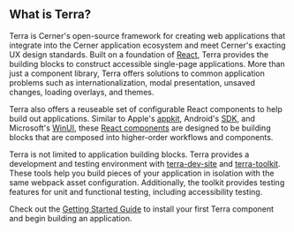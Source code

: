 
## What is Terra?

<div className="tui-illustration-grid">
<div className="tui-illustration-grid-col">

Terra is Cerner's open-source framework for creating web applications that integrate into the Cerner application ecosystem and meet Cerner's exacting UX design standards. Built on a foundation of [React](https://reactjs.org/), Terra provides the building blocks to construct accessible single-page applications. More than just a component library, Terra offers solutions to common application problems such as internationalization, modal presentation, unsaved changes, loading overlays, and themes.

Terra also offers a reuseable set of configurable React components to help build out applications. Similar to Apple's [appkit](https://developer.apple.com/documentation/appkit), Android's [SDK](https://developer.android.com/guide/topics/ui), and Microsoft's [WinUI](https://microsoft.github.io/microsoft-ui-xaml/), these [React components](/components) are designed to be building blocks that are composed into higher-order workflows and components.

Terra is not limited to application building blocks. Terra provides a development and testing environment with [terra-dev-site](https://github.com/cerner/terra-dev-site) and [terra-toolkit](https://github.com/cerner/terra-toolkit-boneyard). These tools help you build pieces of your application in isolation with the same webpack asset configuration. Additionally, the toolkit provides testing features for unit and functional testing, including accessibility testing.

Check out the [Getting Started Guide](/guides/terra-ui/installing-components) to install your first Terra component and begin building an application.

</div>
<div className="tui-illustration-grid-col tui-illustration-grid-col-illustration">
<MedicineIcon />
</div>
</div>
